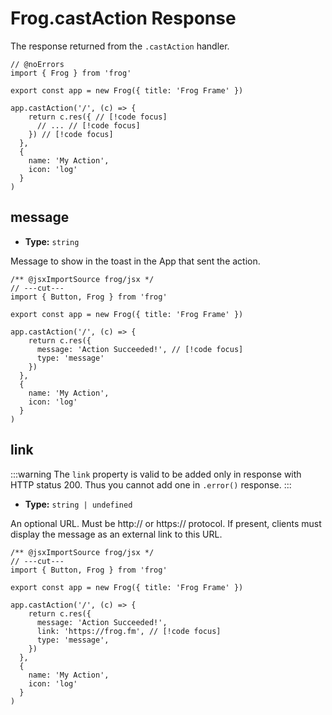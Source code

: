 # Frog.castAction Response

The response returned from the `.castAction` handler.

```tsx twoslash
// @noErrors
import { Frog } from 'frog'
 
export const app = new Frog({ title: 'Frog Frame' })

app.castAction('/', (c) => {
    return c.res({ // [!code focus]
      // ... // [!code focus]
    }) // [!code focus]
  },
  {
    name: 'My Action',
    icon: 'log'
  }
)
```

## message

- **Type:** `string`

Message to show in the toast in the App that sent the action.

```tsx twoslash
/** @jsxImportSource frog/jsx */
// ---cut---
import { Button, Frog } from 'frog'
 
export const app = new Frog({ title: 'Frog Frame' })
 
app.castAction('/', (c) => {
    return c.res({
      message: 'Action Succeeded!', // [!code focus]
      type: 'message'
    })
  },
  {
    name: 'My Action',
    icon: 'log'
  }
)
```

## link

:::warning
The `link` property is valid to be added only in response with HTTP status 200.
Thus you cannot add one in `.error()` response.
:::

- **Type:** `string | undefined`

An optional URL. Must be http:// or https:// protocol.
If present, clients must display the message as an external link to this URL.

```tsx twoslash
/** @jsxImportSource frog/jsx */
// ---cut---
import { Button, Frog } from 'frog'
 
export const app = new Frog({ title: 'Frog Frame' })
 
app.castAction('/', (c) => {
    return c.res({
      message: 'Action Succeeded!',
      link: 'https://frog.fm', // [!code focus]
      type: 'message',
    })
  },
  {
    name: 'My Action',
    icon: 'log'
  }
)
```
